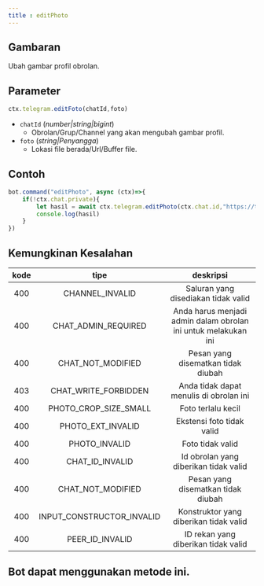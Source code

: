 ```yaml
---
title : editPhoto
---
```

## Gambaran
Ubah gambar profil obrolan.
## Parameter
```ts
ctx.telegram.editFoto(chatId,foto)
```
- `chatId` (_number|string|bigint_)
    - Obrolan/Grup/Channel yang akan mengubah gambar profil.
- `foto` (_string|Penyangga_)
    - Lokasi file berada/Url/Buffer file.
## Contoh
```ts highlight=3
bot.command("editPhoto", async (ctx)=>{
    if(!ctx.chat.private){
        let hasil = await ctx.telegram.editPhoto(ctx.chat.id,"https://tgsnake.js.org/images/tgsnake.jpg")
        console.log(hasil)
    }
})
```
## Kemungkinan Kesalahan

| kode | tipe | deskripsi |
| :---: | :---: | :------:|
| 400 | CHANNEL_INVALID | Saluran yang disediakan tidak valid |
| 400 | CHAT_ADMIN_REQUIRED | Anda harus menjadi admin dalam obrolan ini untuk melakukan ini |
| 400 | CHAT_NOT_MODIFIED | Pesan yang disematkan tidak diubah |
| 403 | CHAT_WRITE_FORBIDDEN | Anda tidak dapat menulis di obrolan ini |
| 400 | PHOTO_CROP_SIZE_SMALL | Foto terlalu kecil |
| 400 | PHOTO_EXT_INVALID | Ekstensi foto tidak valid |
| 400 | PHOTO_INVALID | Foto tidak valid |
| 400 | CHAT_ID_INVALID | Id obrolan yang diberikan tidak valid |
| 400 | CHAT_NOT_MODIFIED | Pesan yang disematkan tidak diubah |
| 400 | INPUT_CONSTRUCTOR_INVALID | Konstruktor yang diberikan tidak valid |
| 400 | PEER_ID_INVALID | ID rekan yang diberikan tidak valid |

## Bot dapat menggunakan metode ini.